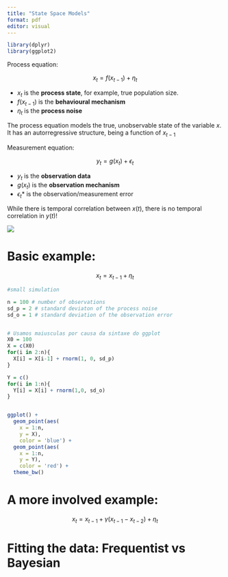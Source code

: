 ```yaml
---
title: "State Space Models"
format: pdf
editor: visual
---
```


```r
library(dplyr)
library(ggplot2)
```

Process equation:

$$
x_t = f(x_{t-1}) + \eta _t
$$

-   $x_t$ is the **process state**, for example, true population size.
-   $f(x_{t-1})$ is the **behavioural mechanism**
-   $\eta_t$ is the **process noise**

The process equation models the true, unobservable state of the variable $x$. It has an autorregressive structure, being a function of $x_{t-1}$

Measurement equation:

$$
y_t = g(x_t) + \epsilon_t
$$

-   $y_t$ is the **observation data**
-   $g(x_t)$ is the **observation mechanism**
-   $\epsilon_t$\* is the observation/measurement error

While there is temporal correlation between $x(t)$, there is no temporal correlation in $y(t)$!

![](figures/state_space_x_y_corr.png)

# Basic example:

$$
x_t = x_{t-1} + \eta_t
$$

```r
#small simulation

n = 100 # number of observations
sd_p = 2 # standard deviaton of the process noise
sd_o = 1 # standard deviation of the observation error


# Usamos maiusculas por causa da sintaxe do ggplot
X0 = 100
X = c(X0)
for(i in 2:n){
  X[i] = X[i-1] + rnorm(1, 0, sd_p)
}

Y = c()
for(i in 1:n){
  Y[i] = X[i] + rnorm(1,0, sd_o)
}


ggplot() + 
  geom_point(aes(
    x = 1:n,
    y = X),
    color = 'blue') + 
  geom_point(aes(
    x = 1:n,
    y = Y),
    color = 'red') + 
  theme_bw()

```

# A more involved example:

$$
x_t = x_{t-1} + \gamma(x_{t-1} - x_{t-2}) + \eta_t 
$$

\begin{equation}
  z_t = z_{t-1} + \epsilon_t, \;\;\; \epsilon_t \sim \text{N}(0, \sigma_p^2),
  \label{E.toy2p.p} 
\end{equation}

# Fitting the data: Frequentist vs Bayesian
